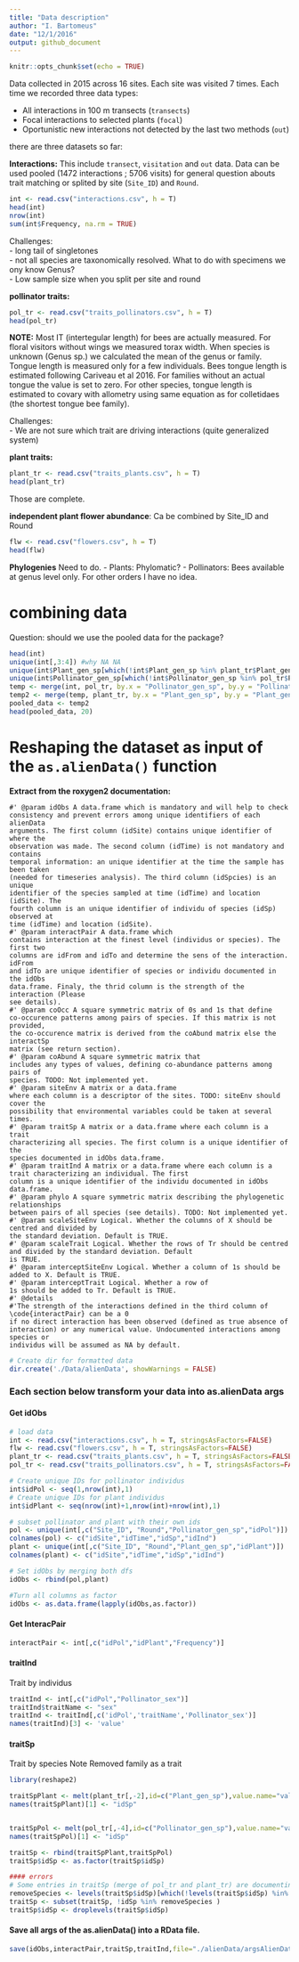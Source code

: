 ```yaml
---
title: "Data description"
author: "I. Bartomeus"
date: "12/1/2016"
output: github_document
---
```


```r
knitr::opts_chunk$set(echo = TRUE)
```

Data collected in 2015 across 16 sites. Each site was visited 7 times. Each time we recorded three data types:

- All interactions in 100 m transects (`transects`)
- Focal interactions to selected plants (`focal`)
- Oportunistic new interactions not detected by the last two methods (`out`)

there are three datasets so far:

__Interactions:__ This include `transect`, `visitation` and `out` data. Data can be used pooled (1472 interactions ; 5706 visits) for general question abouts trait matching or splited by site (`Site_ID`) and `Round`.

```r
int <- read.csv("interactions.csv", h = T)
head(int)
nrow(int)
sum(int$Frequency, na.rm = TRUE)
```
Challenges:  
- long tail of singletones  
- not all species are taxonomically resolved. What to do with specimens we ony know Genus?  
- Low sample size when you split per site and round  


__pollinator traits:__
```r
pol_tr <- read.csv("traits_pollinators.csv", h = T)
head(pol_tr)
```
__NOTE:__ Most IT (intertegular length) for bees are actually measured. For floral visitors without wings we measured torax width. When species is unknown (Genus sp.) we calculated the mean of the genus or family. Tongue length is measured only for a few individuals. Bees tongue length is estimated following Cariveau et al 2016. For families without an actual tongue the value is set to zero. For other species, tongue length is estimated to covary with allometry using same equation as for colletidaes (the shortest tongue bee family).

Challenges:  
- We are not sure which trait are driving interactions (quite generalized system)  

__plant traits:__
```r
plant_tr <- read.csv("traits_plants.csv", h = T)
head(plant_tr)
```
Those are complete.

__independent plant flower abundance__: Ca be combined by Site_ID and Round
```r
flw <- read.csv("flowers.csv", h = T)
head(flw)
```

__Phylogenies__ Need to do.
- Plants: Phylomatic?
- Pollinators: Bees available at genus level only. For other orders I have no idea.

# combining data

Question: should we use the pooled data for the package?
```r
head(int)
unique(int[,3:4]) #why NA NA
unique(int$Plant_gen_sp[which(!int$Plant_gen_sp %in% plant_tr$Plant_gen_sp)]) #FUCK!
unique(int$Pollinator_gen_sp[which(!int$Pollinator_gen_sp %in% pol_tr$Pollinator_gen_sp)])
temp <- merge(int, pol_tr, by.x = "Pollinator_gen_sp", by.y = "Pollinator_gen_sp", all.x = TRUE)
temp2 <- merge(temp, plant_tr, by.x = "Plant_gen_sp", by.y = "Plant_gen_sp", all.x = TRUE)
pooled_data <- temp2
head(pooled_data, 20)
```

# Reshaping the dataset as input of the `as.alienData()` function

**Extract from the roxygen2 documentation:**

```
#' @param idObs A data.frame which is mandatory and will help to check
consistency and prevent errors among unique identifiers of each alienData
arguments. The first column (idSite) contains unique identifier of where the
observation was made. The second column (idTime) is not mandatory and contains
temporal information: an unique identifier at the time the sample has been taken
(needed for timeseries analysis). The third column (idSpcies) is an unique
identifier of the species sampled at time (idTime) and location (idSite). The
fourth column is an unique identifier of individu of species (idSp) observed at
time (idTime) and location (idSite). 
#' @param interactPair A data.frame which
contains interaction at the finest level (individus or species). The first two
columns are idFrom and idTo and determine the sens of the interaction. idFrom
and idTo are unique identifier of species or individu documented in the idObs
data.frame. Finaly, the thrid column is the strength of the interaction (Please
see details). 
#' @param coOcc A square symmetric matrix of 0s and 1s that define
co-occurence patterns among pairs of species. If this matrix is not provided,
the co-occurence matrix is derived from the coAbund matrix else the interactSp
matrix (see return section). 
#' @param coAbund A square symmetric matrix that
includes any types of values, defining co-abundance patterns among pairs of
species. TODO: Not implemented yet. 
#' @param siteEnv A matrix or a data.frame
where each column is a descriptor of the sites. TODO: siteEnv should cover the
possibility that environmental variables could be taken at several times. 
#' @param traitSp A matrix or a data.frame where each column is a trait
characterizing all species. The first column is a unique identifier of the
species documented in idObs data.frame. 
#' @param traitInd A matrix or a data.frame where each column is a trait characterizing an individual. The first
column is a unique identifier of the individu documented in idObs data.frame. 
#' @param phylo A square symmetric matrix describing the phylogenetic relationships
between pairs of all species (see details). TODO: Not implemented yet. 
#' @param scaleSiteEnv Logical. Whether the columns of X should be centred and divided by
the standard deviation. Default is TRUE. 
#' @param scaleTrait Logical. Whether the rows of Tr should be centred and divided by the standard deviation. Default
is TRUE. 
#' @param interceptSiteEnv Logical. Whether a column of 1s should be
added to X. Default is TRUE. 
#' @param interceptTrait Logical. Whether a row of
1s should be added to Tr. Default is TRUE. 
#' @details 
#'The strength of the interactions defined in the third column of \code{interactPair} can be a 0
if no direct interaction has been observed (defined as true absence of
interaction) or any numerical value. Undocumented interactions among species or
individus will be assumed as NA by default.
```

```r
# Create dir for formatted data
dir.create('./Data/alienData', showWarnings = FALSE)
```

### Each section below transform your data into as.alienData args

#### Get idObs

```r
# load data
int <- read.csv("interactions.csv", h = T, stringsAsFactors=FALSE)
flw <- read.csv("flowers.csv", h = T, stringsAsFactors=FALSE)
plant_tr <- read.csv("traits_plants.csv", h = T, stringsAsFactors=FALSE)
pol_tr <- read.csv("traits_pollinators.csv", h = T, stringsAsFactors=FALSE)

# Create unique IDs for pollinator individus
int$idPol <- seq(1,nrow(int),1)
# Create unique IDs for plant individus
int$idPlant <- seq(nrow(int)+1,nrow(int)+nrow(int),1)

# subset pollinator and plant with their own ids
pol <- unique(int[,c("Site_ID", "Round","Pollinator_gen_sp","idPol")])
colnames(pol) <- c("idSite","idTime","idSp","idInd")
plant <- unique(int[,c("Site_ID", "Round","Plant_gen_sp","idPlant")])
colnames(plant) <- c("idSite","idTime","idSp","idInd")

# Set idObs by merging both dfs
idObs <- rbind(pol,plant)

#Turn all columns as factor
idObs <- as.data.frame(lapply(idObs,as.factor))
```

#### Get InteracPair

```r
interactPair <- int[,c("idPol","idPlant","Frequency")]
```

#### traitInd

Trait by individus

```r
traitInd <- int[,c("idPol","Pollinator_sex")]
traitInd$traitName <- "sex"
traitInd <- traitInd[,c('idPol','traitName','Pollinator_sex')]
names(traitInd)[3] <- 'value'
```

#### traitSp

Trait by species
Note Removed family as a trait

```r
library(reshape2)

traitSpPlant <- melt(plant_tr[,-2],id=c("Plant_gen_sp"),value.name="value",variable.name="traitName")
names(traitSpPlant)[1] <- "idSp"


traitSpPol <- melt(pol_tr[,-4],id=c("Pollinator_gen_sp"),value.name="value",variable.name="traitName")
names(traitSpPol)[1] <- "idSp"

traitSp <- rbind(traitSpPlant,traitSpPol)
traitSp$idSp <- as.factor(traitSp$idSp)

#### errors
# Some entries in traitSp (merge of pol_tr and plant_tr) are documenting species which are not present in `ìnt`, the interaction pairwise data.frame.
removeSpecies <- levels(traitSp$idSp)[which(!levels(traitSp$idSp) %in% levels(idObs$idSp))]
traitSp <- subset(traitSp, !idSp %in% removeSpecies )
traitSp$idSp <- droplevels(traitSp$idSp)
```

#### Save all args of the as.alienData() into a RData file.

```r
save(idObs,interactPair,traitSp,traitInd,file="./alienData/argsAlienData.RData")
```
